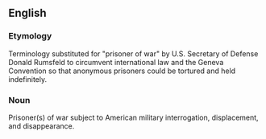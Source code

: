 ==English==

===Etymology=== Terminology substituted for "prisoner of war" by U.S. Secretary of Defense Donald Rumsfeld to circumvent international law and the Geneva Convention so that anonymous prisoners could be tortured and held indefinitely. 

===Noun=== Prisoner(s) of war subject to American military interrogation, displacement, and disappearance.